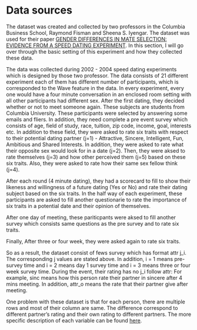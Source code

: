 # Data sources
The dataset was created and collected by two professors in the Columbia Business School, Raymond Fisman and Sheena S. Iyengar. The dataset was used for their paper [GENDER DIFFERENCES IN MATE SELECTION: EVIDENCE FROM A SPEED DATING EXPERIMENT](https://www8.gsb.columbia.edu/researcharchive/getpub/867/p). In this section, I will go over through the basic setting of this experiment and how they collected these data.

The data was collected during 2002 - 2004 speed dating experiments which is designed by those two professor. The data consists of 21 different experiment each of them has different number of participants, which is corresponded to the Wave feature in the data. In every experiment, every one would have a four minute conversation in an enclosed room setting with all other participants had different sex. After the first dating, they decided whether or not to meet someone again. These subjects are students from Columbia University. These participants were selected by answering some emails and fliers. In addition, they need complete a pre event survey which consists of age, field of study, race, tuition, zip code, income, goal, interests etc. In addition to these field, they were asked to rate six traits with respect to their potential dating partner (j=1) - Attractive, Sincere, Intelligent, Fun, Ambitious and Shared Interests. In addition, they were asked to rate what their opposite sex would look for in a date (j=2). Then, they were aksed to rate themselves (j=3) and how other perceived them (j=5) based on these six traits. Also, they were asked to rate how their same sex fellow think (j=4).

After each round (4 minute dating), they had a scorecard to fill to show their likeness and willingness of a future dating (Yes or No) and rate their dating subject based on the six traits. In the half way of each experiment, these participants are asked to fill another questionarie to rate the importance of six traits in a potential date and their opinion of themselves.

After one day of meeting, these pariticpants were aksed to fill another survey which consists same questions as the pre survey and to rate six traits.

Finally, After three or four week, they were asked again to rate six traits.

So as a result, the dataset consist of fews survey which has format attr j_i. The corresponding j values are stated above. In addition, i = 1 means pre-survey time and i = 2 means day 1 survey time and i = 3 means three or four week survey time. During the event, their rating has no j_i follow attr: For example, sinc means how this person rate their partner in sincere after 4 mins meeting. In addition, attr_o means the rate that their partner give after meeting.

One problem with these dataset is that for each person, there are multiple rows and most of their column are same. The difference correspond to different partner's rating and their own rating to different partners. The more specific description of each variable can be found [here]().

